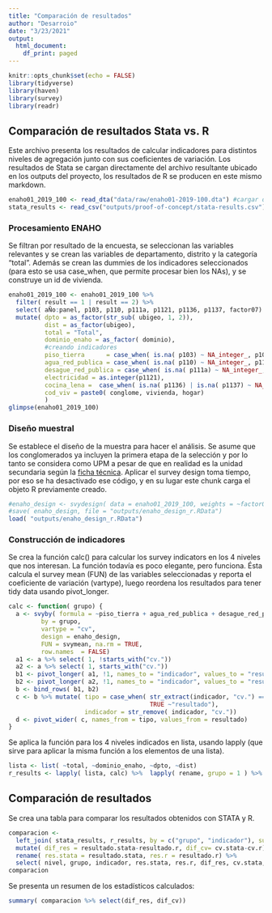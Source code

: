 ```yaml
---
title: "Comparación de resultados"
author: "Desarroio"
date: "3/23/2021"
output:
  html_document:
    df_print: paged
---
```


```r
knitr::opts_chunk$set(echo = FALSE)
library(tidyverse)
library(haven)
library(survey)
library(readr)
```

## Comparación de resultados Stata vs. R

Este archivo presenta los resultados de calcular indicadores para distintos niveles de agregación junto con sus coeficientes de variación. Los resultados de Stata se cargan directamente del archivo resultante ubicado en los outputs del proyecto, los resultados de R se producen en este mismo markdown.

```r
enaho01_2019_100 <- read_dta("data/raw/enaho01-2019-100.dta") #cargar data
stata_results <- read_csv("outputs/proof-of-concept/stata-results.csv") #cargar resultados en stata
```

### Procesamiento ENAHO

Se filtran por resultado de la encuesta, se seleccionan las variables relevantes y se crean las variables de departamento, distrito y la categoría "total". Además se crean las dummies de los indicadores seleccionados (para esto se usa case_when, que permite procesar bien los NAs), y se construye un id de vivienda.

```r
enaho01_2019_100 <- enaho01_2019_100 %>%
  filter( result == 1 | result == 2) %>% 
  select( aÑo:panel, p103, p110, p111a, p1121, p1136, p1137, factor07) %>%   
  mutate( dpto = as_factor(str_sub( ubigeo, 1, 2)),  
          dist = as_factor(ubigeo),
          total = "Total",
          dominio_enaho = as_factor( dominio),
          #creando indicadores
          piso_tierra      = case_when( is.na( p103) ~ NA_integer_, p103 %in% c( 6, 7) ~ 1L, TRUE ~ 0L), 
          agua_red_publica = case_when( is.na( p110) ~ NA_integer_, p110 %in% c( 1, 2) ~ 1L, TRUE ~ 0L),
          desague_red_publica = case_when( is.na( p111a) ~ NA_integer_, p111a %in% c( 1, 2) ~ 1L, TRUE ~ 0L),
          electricidad = as.integer(p1121),
          cocina_lena =  case_when( is.na( p1136) | is.na( p1137) ~ NA_integer_, p1136 == 1 | p1137 == 1 ~ 1L, TRUE ~ 0L),
          cod_viv = paste0( conglome, vivienda, hogar)
          )
glimpse(enaho01_2019_100)
```
### Diseño muestral
Se establece el diseño de la muestra para hacer el análisis. Se asume que los conglomerados ya incluyen la primera etapa de la selección y por lo tanto se considera como UPM a pesar de que en realidad es la unidad secundaria según la [ficha técnica](http://iinei.inei.gob.pe/iinei/srienaho/Descarga/FichaTecnica/641-Ficha.pdf). Aplicar el survey design toma tiempo, por eso se ha desactivado ese código, y en su lugar este chunk carga el objeto R previamente creado. 
```r
#enaho_design <- svydesign( data = enaho01_2019_100, weights = ~factor07, id = ~conglome+cod_viv, strata = ~dpto)
#save( enaho_design, file = "outputs/enaho_design_r.RData")
load( "outputs/enaho_design_r.RData")
```

### Construcción de indicadores
Se crea la función calc() para calcular los survey indicators en los 4 niveles que nos interesan.
La función todavía es poco elegante, pero funciona. Ésta calcula el survey mean (FUN) de las variables seleccionadas y reporta el coeficiente de variación (vartype), luego reordena los resultados para tener tidy data usando pivot_longer.
```r
calc <- function( grupo) {
  a <- svyby( formula = ~piso_tierra + agua_red_publica + desague_red_publica + electricidad + cocina_lena,
         by = grupo,
         vartype = "cv",
         design = enaho_design,
         FUN = svymean, na.rm = TRUE,
         row.names  = FALSE)
  a1 <- a %>% select( 1, !starts_with("cv."))
  a2 <- a %>% select( 1, starts_with("cv."))
  b1 <- pivot_longer( a1, !1, names_to = "indicador", values_to = "resultado")
  b2 <- pivot_longer( a2, !1, names_to = "indicador", values_to = "resultado")
  b <- bind_rows( b1, b2)
  c <- b %>% mutate( tipo = case_when( str_extract(indicador, "cv.") == "cv." ~ "cv",
                                       TRUE ~"resultado"),
                     indicador = str_remove( indicador, "cv."))
  d <- pivot_wider( c, names_from = tipo, values_from = resultado)
}
```

Se aplica la función para los 4 niveles indicados en lista, usando lapply (que sirve para aplicar la misma función a los elementos de una lista).
```r
lista <- list( ~total, ~dominio_enaho, ~dpto, ~dist) 
r_results <- lapply( lista, calc) %>%  lapply( rename, grupo = 1 ) %>%  bind_rows() 
```

## Comparación de resultados
Se crea una tabla para comparar los resultados obtenidos con STATA y R.
```r
comparacion <- 
  left_join( stata_results, r_results, by = c("grupo", "indicador"), suffix = c( ".stata", ".r")) %>%
  mutate( dif_res = resultado.stata-resultado.r, dif_cv= cv.stata-cv.r) %>% 
  rename( res.stata = resultado.stata, res.r = resultado.r) %>% 
  select( nivel, grupo, indicador, res.stata, res.r, dif_res, cv.stata, cv.r, dif_cv)
comparacion
```
Se presenta un resumen de los estadísticos calculados:
```r
summary( comparacion %>% select(dif_res, dif_cv))
```
